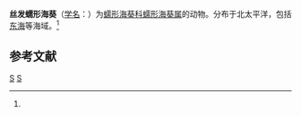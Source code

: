 {{Speciesbox
| taxon = Halcampa duodecimcirrata
| binomial_authority = (Carlgren, 1893)<ref name='id9768'>{{cite web| url =http://www.bioinfo.cn/db05/BjdwSpecies.php?action=view&id=9768| title =丝发蠕形海葵| work =《中国动物物种编目数据库》| publisher =中国科学院微生物研究所| author =中国科学院动物研究所| accessdate =2009-04-16| deadurl =yes| archiveurl =https://web.archive.org/web/20160305082844/http://www.bioinfo.cn/db05/BjdwSpecies.php?action=view&id=9768| archivedate =2016-03-05}}</ref>
}}

'''丝发蠕形海葵'''（[[学名|学名]]：{{lang|la|''Halcampa duodecimcirrata''}}）为[[蠕形海葵科|蠕形海葵科]][[蠕形海葵属|蠕形海葵属]]的动物。分布于北太平洋，包括[[东海|东海]]等海域。<ref name='id9768'/>

== 参考文献 ==
{{reflist}}

{{Taxonbar|from=Q949870}}

[[Category:蠕形海葵属|S]]
[[Category:_1893年描述的动物|S]]